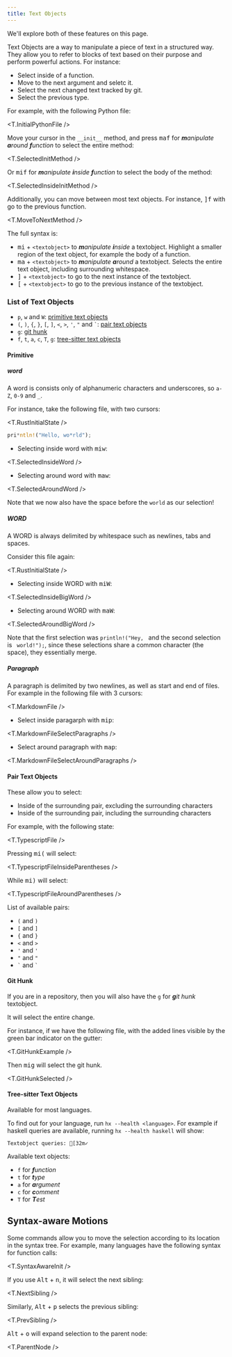 ```yaml
---
title: Text Objects
---
```



We'll explore both of these features on this page.

Text Objects are a way to manipulate a piece of text in a structured way. They allow you to refer to blocks of text based on their purpose and perform powerful actions. For instance:

- Select inside of a function.
- Move to the next argument and seletc it.
- Select the next changed text tracked by git.
- Select the previous type.

For example, with the following Python file:

<T.InitialPythonFile />

Move your cursor in the `__init__` method, and press <kbd>maf</kbd> for _**m**anipulate **a**round **f**unction_ to select the entire method:

<T.SelectedInitMethod />

Or <kbd>mif</kbd> for _**m**anipulate **i**nside **f**unction_ to select the body of the method:

<T.SelectedInsideInitMethod />

Additionally, you can move between most text objects. For instance, <kbd>]f</kbd> with go to the previous function.

<T.MoveToNextMethod />

The full syntax is:

- <kbd>mi</kbd> + `<textobject>` to _**m**anipulate **i**nside_ a textobject. Highlight a smaller region of the text object, for example the body of a function.
- <kbd>ma</kbd> + `<textobject>` to _**m**anipulate **a**round_ a textobject. Selects the entire text object, including surrounding whitespace.
- <kbd>]</kbd> + `<textobject>` to go to the next instance of the textobject.
- <kbd>[</kbd> + `<textobject>` to go to the previous instance of the textobject.

### List of Text Objects

- `p`, `w` and `W`: [primitive text objects](#primitive)
- `(`, `)`, `{`, `}`, `[`, `]`, `<`, `>`, `'`, `"` and `` ` ``: [pair text objects](#pair-text-objects)
- `g`: [git hunk](#git-hunk)
- `f`, `t`, `a`, `c`, `T`, `g`: [tree-sitter text objects](#tree-sitter-text-objects)

#### Primitive

##### word

A word is consists only of alphanumeric characters and underscores, so `a-Z`, `0-9` and `_`.

For instance, take the following file, with two cursors:

<T.RustInitialState />

```rs
pri*ntln!("Hello, wo*rld");
```

- Selecting inside word with <kbd>miw</kbd>:

<T.SelectedInsideWord />

- Selecting around word with <kbd>maw</kbd>:

<T.SelectedAroundWord />

Note that we now also have the space before the `world` as our selection!

##### WORD

A WORD is always delimited by whitespace such as newlines, tabs and spaces.

Consider this file again:

<T.RustInitialState />

- Selecting inside WORD with <kbd>miW</kbd>:

<T.SelectedInsideBigWord />

- Selecting around WORD with <kbd>maW</kbd>:

<T.SelectedAroundBigWord />

Note that the first selection was `println!("Hey, ` and the second selection is ` world!");`, since these selections share a common character (the space), they essentially merge.

##### Paragraph

A paragraph is delimited by two newlines, as well as start and end of files. For example in the following file with 3 cursors:

<T.MarkdownFile />

- Select inside paragarph with <kbd>mip</kbd>:

<T.MarkdownFileSelectParagraphs />

- Select around paragraph with <kbd>map</kbd>:

<T.MarkdownFileSelectAroundParagraphs />

#### Pair Text Objects

These allow you to select:

- Inside of the surrounding pair, excluding the surrounding characters
- Inside of the surrounding pair, including the surrounding characters

For example, with the following state:

<T.TypescriptFile />

Pressing <kbd>mi(</kbd> will select:

<T.TypescriptFileInsideParentheses />

While <kbd>mi)</kbd> will select:

<T.TypescriptFileAroundParentheses />

List of available pairs:

- `(` and `)`
- `[` and `]`
- `{` and `}`
- `<` and `>`
- `'` and `'`
- `"` and `"`
- `` ` `` and `` ` ``

#### Git Hunk

If you are in a repository, then you will also have the `g` for _**g**it hunk_ textobject.

It will select the entire change.

For instance, if we have the following file, with the added lines visible by the green bar indicator on the gutter:

<T.GitHunkExample />

Then <kbd>mig</kbd> will select the git hunk.

<T.GitHunkSelected />

#### Tree-sitter Text Objects

Available for most languages.

To find out for your language, run `hx --health <language>`. For example if haskell queries are available, running `hx --health haskell` will show:

```ansi
Textobject queries: [32m✓
```

Available text objects:

- `f` for _**f**unction_
- `t` for _**t**ype_
- `a` for _**a**rgument_
- `c` for _**c**omment_
- `T` for _**T**est_

## Syntax-aware Motions

Some commands allow you to move the selection according to its location in the syntax tree. For example, many languages have the following syntax for function calls:

<T.SyntaxAwareInit />

If you use <kbd>Alt</kbd> + <kbd>n</kbd>, it will select the next sibling:

<T.NextSibling />

Similarly, <kbd>Alt</kbd> + <kbd>p</kbd> selects the previous sibling:

<T.PrevSibling />

<kbd>Alt</kbd> + <kbd>o</kbd> will expand selection to the parent node:

<T.ParentNode />
